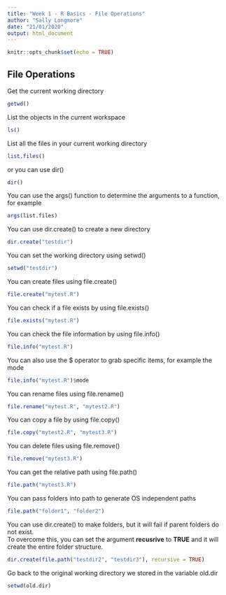 ```yaml
---
title: "Week 1 - R Basics - File Operations"
author: "Sally Longmore"
date: "21/01/2020"
output: html_document
---
```


```r
knitr::opts_chunk$set(echo = TRUE)
```

## File Operations

Get the current working directory

```r
getwd()
```

List the objects in the current workspace

```r
ls()
```

List all the files in your current working directory

```r
list.files()
```

or you can use dir()

```r
dir()
```

You can use the args() function to determine the arguments to a function, for example

```r
args(list.files)
```

You can use dir.create() to create a new directory

```r
dir.create("testdir")
```

You can set the working directory using setwd()

```r
setwd("testdir")
```

You can create files using file.create()

```r
file.create("mytest.R")
```

You can check if a file exists by using file.exists()

```r
file.exists("mytest.R")
```

You can check the file information by using file.info()

```r
file.info("mytest.R")
```

You can also use the $ operator to grab specific items, for example the mode

```r
file.info("mytest.R")$mode
```

You can rename files using file.rename()

```r
file.rename("mytest.R", "mytest2.R")
```

You can copy a file by using file.copy()

```r
file.copy("mytest2.R", "mytest3.R")
```


You can delete files using file.remove()

```r
file.remove("mytest3.R")
```

You can get the relative path using file.path()

```r
file.path("mytest3.R")
```

You can pass folders into path to generate OS independent paths

```r
file.path("folder1", "folder2")
```

You can use dir.create() to make folders, but it will fail if parent folders do not exist.  
To overcome this, you can set the argument **recusrive** to **TRUE** and it will create the entire folder structure.

```r
dir.create(file.path("testdir2", "testdir3"), recursive = TRUE)
```

Go back to the original working directory we stored in the variable old.dir

```r
setwd(old.dir)
```


